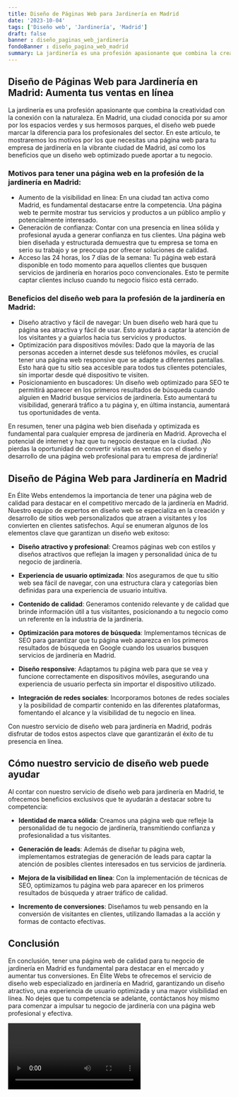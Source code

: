 ```yaml
---
title: Diseño de Páginas Web para Jardinería en Madrid
date: '2023-10-04'
tags: ['Diseño web', 'Jardinería', 'Madrid']
draft: false
banner : diseño_paginas_web_jardinería
fondoBanner : diseño_pagina_web_madrid
summary: La jardinería es una profesión apasionante que combina la creatividad con la conexión con la naturaleza. En Madrid, una ciudad conocida por su amor por los espacios verdes y sus hermosos parques, el diseño web puede marcar la diferencia para los profesionales del sector. En este artículo, te mostraremos los motivos por los que necesitas una página web para tu empresa de jardinería en la vibrante ciudad de Madrid, así como los beneficios que un diseño web optimizado puede aportar a tu negocio.
---
```


## Diseño de Páginas Web para Jardinería en Madrid: Aumenta tus ventas en línea

La jardinería es una profesión apasionante que combina la creatividad con la conexión con la naturaleza. En Madrid, una ciudad conocida por su amor por los espacios verdes y sus hermosos parques, el diseño web puede marcar la diferencia para los profesionales del sector. En este artículo, te mostraremos los motivos por los que necesitas una página web para tu empresa de jardinería en la vibrante ciudad de Madrid, así como los beneficios que un diseño web optimizado puede aportar a tu negocio.

### Motivos para tener una página web en la profesión de la jardinería en Madrid:
- Aumento de la visibilidad en línea: En una ciudad tan activa como Madrid, es fundamental destacarse entre la competencia. Una página web te permite mostrar tus servicios y productos a un público amplio y potencialmente interesado.
- Generación de confianza: Contar con una presencia en línea sólida y profesional ayuda a generar confianza en tus clientes. Una página web bien diseñada y estructurada demuestra que tu empresa se toma en serio su trabajo y se preocupa por ofrecer soluciones de calidad.
- Acceso las 24 horas, los 7 días de la semana: Tu página web estará disponible en todo momento para aquellos clientes que busquen servicios de jardinería en horarios poco convencionales. Esto te permite captar clientes incluso cuando tu negocio físico está cerrado.

### Beneficios del diseño web para la profesión de la jardinería en Madrid:
- Diseño atractivo y fácil de navegar: Un buen diseño web hará que tu página sea atractiva y fácil de usar. Esto ayudará a captar la atención de los visitantes y a guiarlos hacia tus servicios y productos.
- Optimización para dispositivos móviles: Dado que la mayoría de las personas acceden a internet desde sus teléfonos móviles, es crucial tener una página web responsive que se adapte a diferentes pantallas. Esto hará que tu sitio sea accesible para todos tus clientes potenciales, sin importar desde qué dispositivo te visiten.
- Posicionamiento en buscadores: Un diseño web optimizado para SEO te permitirá aparecer en los primeros resultados de búsqueda cuando alguien en Madrid busque servicios de jardinería. Esto aumentará tu visibilidad, generará tráfico a tu página y, en última instancia, aumentará tus oportunidades de venta.

En resumen, tener una página web bien diseñada y optimizada es fundamental para cualquier empresa de jardinería en Madrid. Aprovecha el potencial de internet y haz que tu negocio destaque en la ciudad. ¡No pierdas la oportunidad de convertir visitas en ventas con el diseño y desarrollo de una página web profesional para tu empresa de jardinería!

<GifSeo />

<Cta />

## Diseño de Página Web para Jardinería en Madrid

En Élite Webs entendemos la importancia de tener una página web de calidad para destacar en el competitivo mercado de la jardinería en Madrid. Nuestro equipo de expertos en diseño web se especializa en la creación y desarrollo de sitios web personalizados que atraen a visitantes y los convierten en clientes satisfechos. Aquí se enumeran algunos de los elementos clave que garantizan un diseño web exitoso:

- **Diseño atractivo y profesional**: Creamos páginas web con estilos y diseños atractivos que reflejan la imagen y personalidad única de tu negocio de jardinería.

- **Experiencia de usuario optimizada**: Nos aseguramos de que tu sitio web sea fácil de navegar, con una estructura clara y categorías bien definidas para una experiencia de usuario intuitiva.

- **Contenido de calidad**: Generamos contenido relevante y de calidad que brinde información útil a tus visitantes, posicionando a tu negocio como un referente en la industria de la jardinería.

- **Optimización para motores de búsqueda**: Implementamos técnicas de SEO para garantizar que tu página web aparezca en los primeros resultados de búsqueda en Google cuando los usuarios busquen servicios de jardinería en Madrid.

- **Diseño responsive**: Adaptamos tu página web para que se vea y funcione correctamente en dispositivos móviles, asegurando una experiencia de usuario perfecta sin importar el dispositivo utilizado.

- **Integración de redes sociales**: Incorporamos botones de redes sociales y la posibilidad de compartir contenido en las diferentes plataformas, fomentando el alcance y la visibilidad de tu negocio en línea.

Con nuestro servicio de diseño web para jardinería en Madrid, podrás disfrutar de todos estos aspectos clave que garantizarán el éxito de tu presencia en línea.

## Cómo nuestro servicio de diseño web puede ayudar

Al contar con nuestro servicio de diseño web para jardinería en Madrid, te ofrecemos beneficios exclusivos que te ayudarán a destacar sobre tu competencia:

- **Identidad de marca sólida**: Creamos una página web que refleje la personalidad de tu negocio de jardinería, transmitiendo confianza y profesionalidad a tus visitantes.

- **Generación de leads**: Además de diseñar tu página web, implementamos estrategias de generación de leads para captar la atención de posibles clientes interesados en tus servicios de jardinería.

- **Mejora de la visibilidad en línea**: Con la implementación de técnicas de SEO, optimizamos tu página web para aparecer en los primeros resultados de búsqueda y atraer tráfico de calidad.

- **Incremento de conversiones**: Diseñamos tu web pensando en la conversión de visitantes en clientes, utilizando llamadas a la acción y formas de contacto efectivas.

## Conclusión

En conclusión, tener una página web de calidad para tu negocio de jardinería en Madrid es fundamental para destacar en el mercado y aumentar tus conversiones. En Élite Webs te ofrecemos el servicio de diseño web especializado en jardinería en Madrid, garantizando un diseño atractivo, una experiencia de usuario optimizada y una mayor visibilidad en línea. No dejes que tu competencia se adelante, contáctanos hoy mismo para comenzar a impulsar tu negocio de jardinería con una página web profesional y efectiva.

<Video />

<CtaBot job='Jardinería' city='Madrid'/>

<Gmaps query='Madrid+españa+maps' />